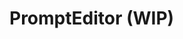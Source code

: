 
# PromptEditor (WIP)

<SourceCode
  href="https://github.com/bytedance/flowgram.ai/tree/main/packages/materials/form-materials/src/components/prompt-editor"
/>